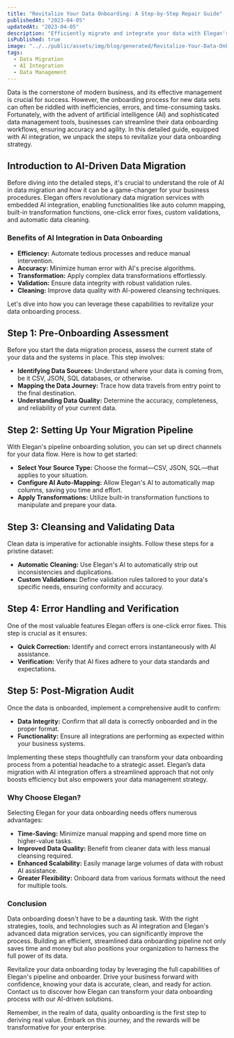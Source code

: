 ```yaml
---
title: "Revitalize Your Data Onboarding: A Step-by-Step Repair Guide"
publishedAt: "2023-04-05"
updatedAt: "2023-04-05"
description: "Efficiently migrate and integrate your data with Elegan's AI-driven solutions. Discover our step-by-step guide to optimizing your data onboarding process."
isPublished: true
image: "../../public/assets/img/blog/generated/Revitalize-Your-Data-Onboarding-A-Step-by-Step-Repair-Guide.png"
tags: 
  - Data Migration
  - AI Integration
  - Data Management
---
```


Data is the cornerstone of modern business, and its effective management is crucial for success. However, the onboarding process for new data sets can often be riddled with inefficiencies, errors, and time-consuming tasks. Fortunately, with the advent of artificial intelligence (AI) and sophisticated data management tools, businesses can streamline their data onboarding workflows, ensuring accuracy and agility. In this detailed guide, equipped with AI integration, we unpack the steps to revitalize your data onboarding strategy.

## **Introduction to AI-Driven Data Migration**

Before diving into the detailed steps, it's crucial to understand the role of AI in data migration and how it can be a game-changer for your business procedures. Elegan offers revolutionary data migration services with embedded AI integration, enabling functionalities like auto column mapping, built-in transformation functions, one-click error fixes, custom validations, and automatic data cleaning.

### **Benefits of AI Integration in Data Onboarding**

- **Efficiency:** Automate tedious processes and reduce manual intervention.
- **Accuracy:** Minimize human error with AI's precise algorithms.
- **Transformation:** Apply complex data transformations effortlessly.
- **Validation:** Ensure data integrity with robust validation rules.
- **Cleaning:** Improve data quality with AI-powered cleansing techniques.

Let's dive into how you can leverage these capabilities to revitalize your data onboarding process.

## **Step 1: Pre-Onboarding Assessment**
Before you start the data migration process, assess the current state of your data and the systems in place. This step involves:

- **Identifying Data Sources:** Understand where your data is coming from, be it CSV, JSON, SQL databases, or otherwise.
- **Mapping the Data Journey:** Trace how data travels from entry point to the final destination.
- **Understanding Data Quality:** Determine the accuracy, completeness, and reliability of your current data.

## **Step 2: Setting Up Your Migration Pipeline**
With Elegan's pipeline onboarding solution, you can set up direct channels for your data flow. Here is how to get started:

- **Select Your Source Type:** Choose the format—CSV, JSON, SQL—that applies to your situation.
- **Configure AI Auto-Mapping:** Allow Elegan's AI to automatically map columns, saving you time and effort.
- **Apply Transformations:** Utilize built-in transformation functions to manipulate and prepare your data.

## **Step 3: Cleansing and Validating Data**
Clean data is imperative for actionable insights. Follow these steps for a pristine dataset:

- **Automatic Cleaning:** Use Elegan's AI to automatically strip out inconsistencies and duplications.
- **Custom Validations:** Define validation rules tailored to your data's specific needs, ensuring conformity and accuracy.

## **Step 4: Error Handling and Verification**
One of the most valuable features Elegan offers is one-click error fixes. This step is crucial as it ensures:

- **Quick Correction:** Identify and correct errors instantaneously with AI assistance.
- **Verification:** Verify that AI fixes adhere to your data standards and expectations.

## **Step 5: Post-Migration Audit**
Once the data is onboarded, implement a comprehensive audit to confirm:

- **Data Integrity:** Confirm that all data is correctly onboarded and in the proper format.
- **Functionality:** Ensure all integrations are performing as expected within your business systems.

Implementing these steps thoughtfully can transform your data onboarding process from a potential headache to a strategic asset. Elegan’s data migration with AI integration offers a streamlined approach that not only boosts efficiency but also empowers your data management strategy.

### **Why Choose Elegan?**

Selecting Elegan for your data onboarding needs offers numerous advantages:

- **Time-Saving:** Minimize manual mapping and spend more time on higher-value tasks.
- **Improved Data Quality:** Benefit from cleaner data with less manual cleansing required.
- **Enhanced Scalability:** Easily manage large volumes of data with robust AI assistance.
- **Greater Flexibility:** Onboard data from various formats without the need for multiple tools.

### **Conclusion**

Data onboarding doesn't have to be a daunting task. With the right strategies, tools, and technologies such as AI integration and Elegan's advanced data migration services, you can significantly improve the process. Building an efficient, streamlined data onboarding pipeline not only saves time and money but also positions your organization to harness the full power of its data.

Revitalize your data onboarding today by leveraging the full capabilities of Elegan's pipeline and onboarder. Drive your business forward with confidence, knowing your data is accurate, clean, and ready for action. Contact us to discover how Elegan can transform your data onboarding process with our AI-driven solutions.

Remember, in the realm of data, quality onboarding is the first step to deriving real value. Embark on this journey, and the rewards will be transformative for your enterprise.